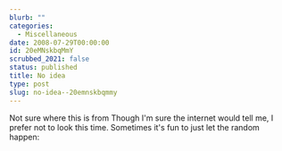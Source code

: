 ```yaml
---
blurb: ""
categories:
  - Miscellaneous
date: 2008-07-29T00:00:00
id: 20eMNskbqMmY
scrubbed_2021: false
status: published
title: No idea
type: post
slug: no-idea--20emnskbqmmy
---
```


Not sure where this is from Though I'm sure the internet would tell
me, I prefer not to look this time. Sometimes it's fun to just let
the random happen: